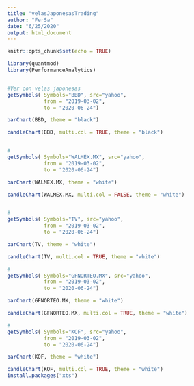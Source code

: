 ```yaml
---
title: "velasJaponesasTrading"
author: "FerSa"
date: "6/25/2020"
output: html_document
---
```


```r
knitr::opts_chunk$set(echo = TRUE)
```

```r
library(quantmod)
library(PerformanceAnalytics)


#Ver con velas japonesas 
getSymbols( Symbols="BBD", src="yahoo",
            from = "2019-03-02",
            to = "2020-06-24")

barChart(BBD, theme = "black")  

candleChart(BBD, multi.col = TRUE, theme = "black")


#
getSymbols( Symbols="WALMEX.MX", src="yahoo",
            from = "2019-03-02",
            to = "2020-06-24")

barChart(WALMEX.MX, theme = "white")  

candleChart(WALMEX.MX, multi.col = FALSE, theme = "white") 


#
getSymbols( Symbols="TV", src="yahoo",
            from = "2019-03-02",
            to = "2020-06-24")

barChart(TV, theme = "white")  

candleChart(TV, multi.col = TRUE, theme = "white") 

#
getSymbols( Symbols="GFNORTEO.MX", src="yahoo",
            from = "2019-03-02",
            to = "2020-06-24")

barChart(GFNORTEO.MX, theme = "white")  

candleChart(GFNORTEO.MX, multi.col = TRUE, theme = "white") 

#
getSymbols( Symbols="KOF", src="yahoo",
            from = "2019-03-02",
            to = "2020-06-24")

barChart(KOF, theme = "white")  

candleChart(KOF, multi.col = TRUE, theme = "white") 
install.packages("xts")

```

